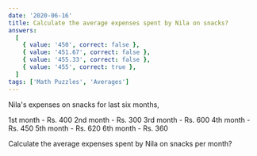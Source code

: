 ```yaml
---
date: '2020-06-16'
title: Calculate the average expenses spent by Nila on snacks?
answers:
  [
    { value: '450', correct: false },
    { value: '451.67', correct: false },
    { value: '455.33', correct: false },
    { value: '455', correct: true },
  ]
tags: ['Math Puzzles', 'Averages']
---
```


Nila's expenses on snacks for last six months,

1st month - Rs. 400
2nd month - Rs. 300
3rd month - Rs. 600
4th month - Rs. 450
5th month - Rs. 620
6th month - Rs. 360

Calculate the average expenses spent by Nila on snacks per month?
